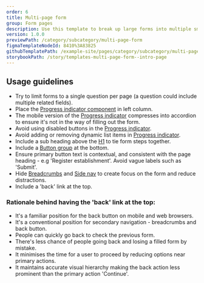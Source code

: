 ```yaml
---
order: 6
title: Multi-page form
group: Form pages
description: Use this template to break up large forms into multiple smaller steps to decrease cognitive load.
version: 1.0.0
previewPath: /category/subcategory/multi-page-form
figmaTemplateNodeId: 8410%3A83825
githubTemplatePath: /example-site/pages/category/subcategory/multi-page-form/index.tsx
storybookPath: /story/templates-multi-page-form--intro-page
---
```


## Usage guidelines

- Try to limit forms to a single question per page (a question could include multiple related fields).
- Place the [Progress indicator component](/components/progress-indicator) in left column.
- The mobile version of the [Progress indicator](/components/progress-indicator) compresses into accordion to ensure it's not in the way of filling out the form.
- Avoid using disabled buttons in the [Progress indicator](/components/progress-indicator).
- Avoid adding or removing dynamic list items in [Progress indicator](/components/progress-indicator).
- Include a sub heading above the [H1](/components/heading) to tie form steps together.
- Include a [Button group](/components/button#button-groups) at the bottom.
- Ensure primary button text is contextual, and consistent with the page heading - e.g 'Register establishment'. Avoid vague labels such as 'Submit'.
- Hide [Breadcrumbs](/components/breadcrumbs) and [Side nav](/components/side-nav) to create focus on the form and reduce distractions.
- Include a 'back' link at the top.

### Rationale behind having the 'back' link at the top:

- It's a familiar position for the back button on mobile and web browsers.
- It's a conventional position for secondary navigation - breadcrumbs and back button.
- People can quickly go back to check the previous form.
- There's less chance of people going back and losing a filled form by mistake.
- It minimises the time for a user to proceed by reducing options near primary actions.
- It maintains accurate visual hierarchy making the back action less prominent than the primary action 'Continue'.
